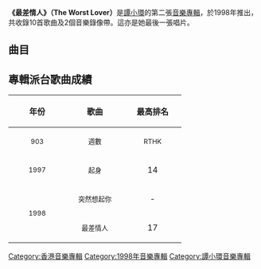 {{Infobox album <!-- See Wikipedia:WikiProject_Albums -->
| name       = 最差情人（The Worst Lover）
| type       = 專輯
| cover      = 譚小環 最差情人.jpg
| artist     = [[譚小環|譚小環]]
| released   = 1998年
| recorded   = 1997年－1998年
| genre      = [[粵語流行音樂|粵語流行音樂]]
| length     = 37分17秒
| label      = [[博德曼音樂_(香港)|BMG]]
<!-- 未知參數 | number     = 10 -->
| producer   = [[谷中仁|谷中仁]] (1,7的音樂監製)<br>[[蔡一智|蔡一智]]、[[王雙駿|王雙駿]] (2,4,5,6,9的音樂監製)<br>[[陳光榮|陳光榮]] (3,10的音樂監製)<br>[[陳德建|陳德建]] (8的音樂監製)<br>[[伍樂城|伍樂城]] (10的音樂監製)
| prev_title = [[自主_(音樂專輯)|自主]]
| prev_year  = 1997
| next_title = 
| next_year  = 
}}

'''《最差情人》（The Worst Lover）'''是[[譚小環|譚小環]]的第二張[[音樂專輯|音樂專輯]]，於1998年推出，共收錄10首歌曲及2個音樂錄像帶。這亦是她最後一張唱片。

==曲目==
{{tracklist
| headline        = CD
| total_length    = 37:17

| title1         = 突然想起你
| music1         = [[陳小霞|陳小霞]]
| lyrics1        = [[李敏_(香港)|李敏]]
| arranger1      = [[Ted_Lo|Ted Lo]]
| longnote1      = 
| length1        = 3:47

| title2         = 起身
| music2         = [[黃丹儀|黃丹儀]]
| lyrics2        = [[林夕|林夕]]
| arranger2      = 黃丹儀
| longnote2      = 
| length2        = 3:58

| title3         = 不得了
| music3         = [[陳光榮|陳光榮]]
| lyrics3        = 李敏
| arranger3      = 陳光榮
| longnote3      = 
| length3        = 3:35

| title4         = 不屈不服
| music4         = [[張兆鴻|張兆鴻]]
| lyrics4        = [[周禮茂|周禮茂]]
| arranger4      = 張兆鴻
| longnote4      = 
| length4        = 3:58

| title5         = 最差情人
| music5         = [[王雙駿|王雙駿]]
| lyrics5        = 林夕
| arranger5      = 王雙駿
| longnote5      = 與[[Zen_(樂隊)|Zen]]合唱
| length5        = 3:05

| title6         = 鐵定愛他
| music6         = [[陳子鴻|陳子鴻]]
| lyrics6        = 周禮茂
| arranger6      = 王雙駿
| longnote6      = 
| length6        = 4:27

| title7         = 失戀形像
| music7         = [[陳國華_(音樂人)|陳國華]]
| lyrics7        = 林夕
| arranger7      = [[谷中仁|谷中仁]]
| longnote7      = 
| length7        = 3:28

| title8         = 突然想起你
| music8         = 陳小霞
| lyrics8        = 李敏
| arranger8      = [[陳澤忠|陳澤忠]]
| note8          = High Tea Mix
| longnote8      = 
| length8        = 3:22

| title9         = 起身
| music9         = 黃丹儀
| lyrics9        = 林夕
| arranger9      = 王雙駿
| note9          = Cherry Mix
| longnote9      = 
| length9        = 4:03

| title10        = 倫住嚟唱細路歌
| music10        = [[顧嘉煇|顧嘉煇]]<br>[[渡邊岳夫|渡邊岳夫]]<br>[[內木弘|內木弘]]<br>[[菊池俊輔|菊池俊輔]]
| lyrics10       = [[鄭國江|鄭國江]]<br>[[盧國沾|盧國沾]]
| arranger10     = [[林子揚|林子揚]]<br>[[黃艾倫|黃艾倫]]
| longnote10     = 與[[梁奕倫|梁奕倫]]、[[鄭伊健|鄭伊健]]合唱
| length10       = 3:31
}}

{{tracklist
| headline        = VCD
| total_length    = 8:28

| title1          = (Untitled)
| length1         = 0:40

| title2          = 起身 MTV
| length2         = 3:58

| title3          = 突然想起你 MTV
| length3         = 3:48
}}

== 專輯派台歌曲成績 ==
{| class="wikitable"
!align="center" rowspan="2" | 年份
!align="center" rowspan="2" | 歌曲
!align="center" colspan="8" | 最高排名
|-
!width="100"|<small>903</small> !! width="100"|<small>週數</small> !! width="100"|<small>RTHK</small> !! width="100"|<small>週數</small> !! width="100"|<small>997</small> !! width="100"|<small>週數</small> !! width="100"|<small>TVB</small> !! width="100"|<small>週數</small>
|-
|align="center"| <small>1997</small> ||align="center"| <small>起身</small> ||align="center"| 14 ||align="center"| 2 ||align="center"| - ||align="center"| - ||align="center"| - ||align="center"| - ||align="center"| - ||align="center"| -
|-
|align="center" rowspan="2"| <small>1998</small> ||align="center"| <small>突然想起你</small> ||align="center"| - ||align="center"| - ||align="center"| 10 ||align="center"| 2 ||align="center"| - ||align="center"| - ||align="center"| - ||align="center"| -
|-
|align="center"| <small>最差情人</small> ||align="center"| 17 ||align="center"| 2 ||align="center"| - ||align="center"| - ||align="center"| - ||align="center"| - ||align="center"| - ||align="center"| -
|}

[[Category:香港音樂專輯|Category:香港音樂專輯]]
[[Category:1998年音樂專輯|Category:1998年音樂專輯]]
[[Category:譚小環音樂專輯|Category:譚小環音樂專輯]]